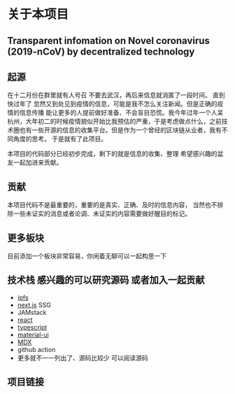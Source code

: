 
# 关于本项目

## Transparent infomation on Novel coronavirus (2019-nCoV) by decentralized technology

## 起源

在十二月份在群里就有人号召 不要去武汉，再后来信息就消匿了一段时间。 直到快过年了 忽然又到处见到疫情的信息，可能是我不怎么关注新闻。但是正确的疫情的信息传播 能让更多的人提前做好准备、不会盲目恐慌。我今年过年一个人呆杭州，大年初二的时候疫情貌似开始比我预估的严重，于是考虑做点什么，之前技术圈也有一些开源的信息的收集平台。但是作为一个曾经的区块链从业者，我有不同角度的思考。 于是就有了此项目。

本项目的代码部分已经初步完成，剩下的就是信息的收集、整理 希望感兴趣的盆友一起加进来贡献。

## 贡献

本项目代码不是最重要的，重要的是真实、正确、及时的信息内容， 当然也不排除一些未证实的消息或者论调、未证实的内容需要做好醒目的标记。

## 更多板块

目前添加一个板块非常容易，你闲着无聊可以一起构思一下

## 技术栈 感兴趣的可以研究源码 或者加入一起贡献

- [ipfs](https://ipfs.io/)
- [next.js](https://nextjs.org/) SSG
- JAMstack
- [react](https://reactjs.org/)
- [typescript](https://www.typescriptlang.org/)
- [material-ui](https://material-ui.com/)
- [MDX](https://mdxjs.com/)
- github action
- 更多就不一一列出了、源码比较少 可以阅读源码

## 项目链接

<Footer />
<EditMe path="components/section/About.mdx" />

